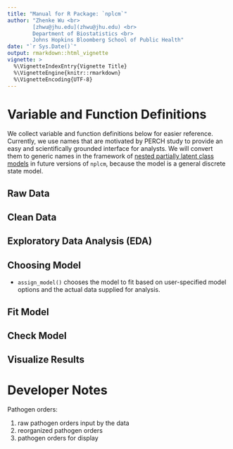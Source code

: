 ---
title: "Manual for R Package: `nplcm`"
author: "Zhenke Wu <br> 
        [zhwu@jhu.edu](zhwu@jhu.edu) <br> 
        Department of Biostatistics <br>
        Johns Hopkins Bloomberg School of Public Health"
date: "`r Sys.Date()`"
output: rmarkdown::html_vignette
vignette: >
  %\VignetteIndexEntry{Vignette Title}
  %\VignetteEngine{knitr::rmarkdown}
  %\VignetteEncoding{UTF-8}
---

# Variable and Function Definitions

We collect variable and function definitions below for easier reference. Currently, we use names that are motivated by PERCH study to provide an easy and scientifically
grounded interface for analysts. We will convert them to generic names in the framework of [nested partially latent
class models](http://biostats.bepress.com/jhubiostat/paper276/) in future versions of `nplcm`, because the model is a general discrete state model.

Raw Data
---

Clean Data
---

Exploratory Data Analysis (EDA)
---

Choosing Model
---
* `assign_model()` chooses the model to fit based on user-specified model options
and the actual data supplied for analysis.

Fit Model
---

Check Model
---

Visualize Results
---

# Developer Notes

Pathogen orders:

1. raw pathogen orders input by the data
2. reorganized pathogen orders 
3. pathogen orders for display


<!---
Vignettes are long form documentation commonly included in packages. Because they are part of the distribution of the package, they need to be as compact as possible. The `html_vignette` output type provides a custom style sheet (and tweaks some options) to ensure that the resulting html is as small as possible. The `html_vignette` format:

- Never uses retina figures
- Has a smaller default figure size
- Uses a custom CSS stylesheet instead of the default Twitter Bootstrap style

## Vignette Info

Note the various macros within the `vignette` setion of the metadata block above. These are required in order to instruct R how to build the vignette. Note that you should change the `title` field and the `\VignetteIndexEntry` to match the title of your vignette.

## Styles

The `html_vignette` template includes a basic CSS theme. To override this theme you can specify your own CSS in the document metadata as follows:

    output: 
      rmarkdown::html_vignette:
        css: mystyles.css

## Figures

The figure sizes have been customised so that you can easily put two images side-by-side. 

```{r, fig.show='hold'}
plot(1:10)
plot(10:1)
```

You can enable figure captions by `fig_caption: yes` in YAML:

    output:
      rmarkdown::html_vignette:
        fig_caption: yes

Then you can use the chunk option `fig.cap = "Your figure caption."` in **knitr**.

## More Examples

You can write math expressions, e.g. $Y = X\beta + \epsilon$, footnotes^[A footnote here.], and tables, e.g. using `knitr::kable()`.

```{r, echo=FALSE, results='asis'}
knitr::kable(head(mtcars, 10))
```

Also a quote using `>`:

> "He who gives up [code] safety for [code] speed deserves neither."
([via](https://twitter.com/hadleywickham/status/504368538874703872))

-->
